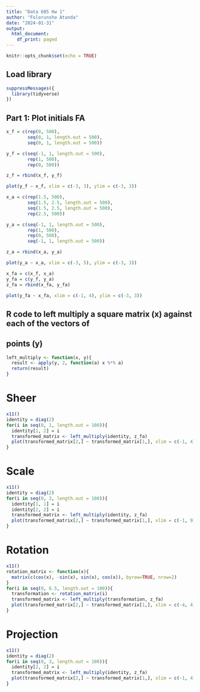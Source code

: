 ---
title: "Data 605 Hw 1"
author: "Folorunsho Atanda"
date: "2024-01-31"
output:
  html_document:
    df_print: paged
---

```{r setup, include=FALSE}
knitr::opts_chunk$set(echo = TRUE)
```

## Load library

```{r}
suppressMessages({
  library(tidyverse)
})
```

## Part 1: Plot initials **FA**

```{r Initial F}
x_f = c(rep(0, 500), 
        seq(0, 1, length.out = 500),
        seq(0, 1, length.out = 500))

y_f = c(seq(-1, 1, length.out = 500),
        rep(1, 500),
        rep(0, 500))

z_f = rbind(x_f, y_f)

plot(y_f ~ x_f, xlim = c(-3, 3), ylim = c(-3, 3))
```
```{r initial A}
x_a = c(rep(1.5, 500), 
        seq(1.5, 2.5, length.out = 500),
        seq(1.5, 2.5, length.out = 500),
        rep(2.5, 500))

y_a = c(seq(-1, 1, length.out = 500),
        rep(1, 500),
        rep(0, 500),
        seq(-1, 1, length.out = 500))

z_a = rbind(x_a, y_a)

plot(y_a ~ x_a, xlim = c(-3, 5), ylim = c(-3, 3))
```
```{r combined initials FA}
x_fa = c(x_f, x_a)
y_fa = c(y_f, y_a)
z_fa = rbind(x_fa, y_fa)

plot(y_fa ~ x_fa, xlim = c(-1, 4), ylim = c(-3, 3))
```

## R code to left multiply a square matrix (x) against each of the vectors of 
## points (y)

```{r left multipy}
left_multiply <- function(x, y){
  result <- apply(y, 2, function(a) x %*% a)
  return(result)
}
```

# Sheer

```{r Sheer}
x11()
identity = diag(2)
for(i in seq(0, 1, length.out = 100)){
  identity[1, 2] = i
  transformed_matrix <- left_multiply(identity, z_fa)
  plot(transformed_matrix[2,] ~ transformed_matrix[1,], xlim = c(-1, 4), ylim = c(-3, 3))
}
```

# Scale

```{r Scaling}
x11()
identity = diag(2)
for(i in seq(0, 3, length.out = 100)){
  identity[1, 1] = i
  identity[2, 2] = i
  transformed_matrix <- left_multiply(identity, z_fa)
  plot(transformed_matrix[2,] ~ transformed_matrix[1,], xlim = c(-1, 9), ylim = c(-4, 4))
}
```

# Rotation

```{r Rotation}
x11()
rotation_matrix <- function(x){
  matrix(c(cos(x), -sin(x), sin(x), cos(x)), byrow=TRUE, nrow=2)
}
for(i in seq(0, 6.5, length.out = 100)){
  transformation <- rotation_matrix(i)
  transformed_matrix <- left_multiply(transformation, z_fa)
  plot(transformed_matrix[2,] ~ transformed_matrix[1,], xlim = c(-4, 4), ylim = c(-3, 3))
}
```

# Projection

```{r Projection}
x11()
identity = diag(2)
for(i in seq(0, 3, length.out = 100)){
  identity[2, 2] = i
  transformed_matrix <- left_multiply(identity, z_fa)
  plot(transformed_matrix[2,] ~ transformed_matrix[1,], xlim = c(-1, 4), ylim = c(-3, 3))
}
```


